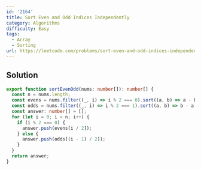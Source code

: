 ```yaml
---
id: '2164'
title: Sort Even and Odd Indices Independently
category: Algorithms
difficulty: Easy
tags:
  - Array
  - Sorting
url: https://leetcode.com/problems/sort-even-and-odd-indices-independently
---
```


## Solution

```typescript filename="solution.ts" copy
export function sortEvenOdd(nums: number[]): number[] {
  const n = nums.length;
  const evens = nums.filter((_, i) => i % 2 === 0).sort((a, b) => a - b);
  const odds = nums.filter((_, i) => i % 2 === 1).sort((a, b) => b - a);
  const answer: number[] = [];
  for (let i = 0; i < n; i++) {
    if (i % 2 === 0) {
      answer.push(evens[i / 2]);
    } else {
      answer.push(odds[(i - 1) / 2]);
    }
  }
  return answer;
}
```
